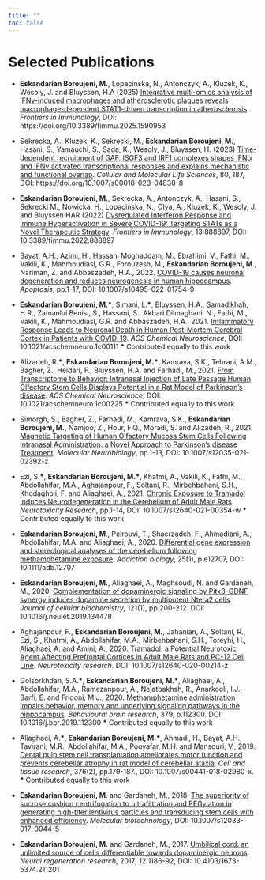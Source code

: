 ```yaml
---
title: ""
toc: false
---
```


# Selected Publications

-   **Eskandarian Boroujeni, M.**, Lopacinska, N., Antonczyk, A., Kluzek, K., Wesoly, J. and Bluyssen, H.A (2025) [Integrative multi-omics analysis of IFNγ-induced macrophages and atherosclerotic plaques reveals macrophage-dependent STAT1-driven transcription in atherosclerosis](https://www.frontiersin.org/journals/immunology/articles/10.3389/fimmu.2025.1590953/full). *Frontiers in Immunology*, DOI: https://doi.org/10.3389/fimmu.2025.1590953

-   Sekrecka, A., Kluzek, K., Sekrecki, M., **Eskandarian Boroujeni, M.**, Hasani, S., Yamauchi, S., Sada, K., Wesoly, J., Bluyssen, H. (2023) [Time-dependent recruitment of GAF, ISGF3 and IRF1 complexes shapes IFNα and IFNγ activated transcriptional responses and explains mechanistic and functional overlap](https://pubmed.ncbi.nlm.nih.gov/37347298/). *Cellular and Molecular Life Sciences*, 80, 187, DOI: https://doi.org/10.1007/s00018-023-04830-8

-   **Eskandarian Boroujeni, M.**, Sekrecka, A., Antonczyk, A., Hasani, S., Sekrecki M., Nowicka, H., Lopacinska, N., Olya, A., Kluzek, K., Wesoly, J. and Bluyssen HAR (2022) [Dysregulated Interferon Response and Immune Hyperactivation in Severe COVID-19: Targeting STATs as a Novel Therapeutic Strategy](https://www.ncbi.nlm.nih.gov/pmc/articles/PMC9156796/). *Frontiers in Immunology*, 13:888897, DOI: 10.3389/fimmu.2022.888897

-   Bayat, A.H., Azimi, H., Hassani Moghaddam, M., Ebrahimi, V., Fathi, M., Vakili, K., Mahmoudiasl, G.R., Forouzesh, M., **Eskandarian Boroujeni, M.**, Nariman, Z. and Abbaszadeh, H.A., 2022. [COVID-19 causes neuronal degeneration and reduces neurogenesis in human hippocampus](https://www.ncbi.nlm.nih.gov/pmc/articles/PMC9310365/). *Apoptosis*, pp.1-17, DOI: 10.1007/s10495-022-01754-9

-   **Eskandarian Boroujeni, M.\***, Simani, L.**\***, Bluyssen, H.A., Samadikhah, H.R., Zamanlui Benisi, S., Hassani, S., Akbari Dilmaghani, N., Fathi, M., Vakili, K., Mahmoudiasl, G.R. and Abbaszadeh, H.A., 2021. [Inflammatory Response Leads to Neuronal Death in Human Post-Mortem Cerebral Cortex in Patients with COVID-19](https://www.ncbi.nlm.nih.gov/pmc/articles/PMC8204755/). *ACS Chemical Neuroscience*, DOI: 10.1021/acschemneuro.1c00111 **\*** Contributed equally to this work

-   Alizadeh, R.**\***, **Eskandarian Boroujeni, M.\***, Kamrava, S.K., Tehrani, A.M., Bagher, Z., Heidari, F., Bluyssen, H.A. and Farhadi, M., 2021. [From Transcriptome to Behavior: Intranasal Injection of Late Passage Human Olfactory Stem Cells Displays Potential in a Rat Model of Parkinson's disease](https://pubs.acs.org/doi/10.1021/acschemneuro.1c00225). *ACS Chemical Neuroscience*, DOI: 10.1021/acschemneuro.1c00225 **\*** Contributed equally to this work

-   Simorgh, S., Bagher, Z., Farhadi, M., Kamrava, S.K., **Eskandarian Boroujeni, M.**, Namjoo, Z., Hour, F.Q., Moradi, S. and Alizadeh, R., 2021. [Magnetic Targeting of Human Olfactory Mucosa Stem Cells Following Intranasal Administration: a Novel Approach to Parkinson's disease Treatment](https://link.springer.com/article/10.1007/s12035-021-02392-z). *Molecular Neurobiology*, pp.1-13, DOI: 10.1007/s12035-021-02392-z

-   Ezi, S.**\***, **Eskandarian Boroujeni, M.\***, Khatmi, A., Vakili, K., Fathi, M., Abdollahifar, M.A., Aghajanpour, F., Soltani, R., Mirbehbahani, S.H., Khodagholi, F. and Aliaghaei, A., 2021. [Chronic Exposure to Tramadol Induces Neurodegeneration in the Cerebellum of Adult Male Rats](https://link.springer.com/article/10.1007/s12640-021-00354-w). *Neurotoxicity Research*, pp.1-14, DOI: 10.1007/s12640-021-00354-w **\*** Contributed equally to this work

-   **Eskandarian Boroujeni, M**., Peirouvi, T., Shaerzadeh, F., Ahmadiani, A., Abdollahifar, M.A. and Aliaghaei, A., 2020. [Differential gene expression and stereological analyses of the cerebellum following methamphetamine exposure](https://onlinelibrary.wiley.com/doi/10.1111/adb.12707). *Addiction biology*, 25(1), p.e12707, DOI: 10.1111/adb.12707

-   **Eskandarian Boroujeni, M.**, Aliaghaei, A., Maghsoudi, N. and Gardaneh, M., 2020. [Complementation of dopaminergic signaling by Pitx3--GDNF synergy induces dopamine secretion by multipotent Ntera2 cells](https://pubmed.ncbi.nlm.nih.gov/31310388/). *Journal of cellular biochemistry*, 121(1), pp.200-212. DOI: 10.1016/j.neulet.2019.134478

-   Aghajanpour, F., **Eskandarian Boroujeni, M.**, Jahanian, A., Soltani, R., Ezi, S., Khatmi, A., Abdollahifar, M.A., Mirbehbahani, S.H., Toreyhi, H., Aliaghaei, A. and Amini, A., 2020. [Tramadol: a Potential Neurotoxic Agent Affecting Prefrontal Cortices in Adult Male Rats and PC-12 Cell Line](https://link.springer.com/article/10.1007/s12640-020-00214-z). *Neurotoxicity research*. DOI: 10.1007/s12640-020-00214-z

-   Golsorkhdan, S.A.**\***, **Eskandarian Boroujeni, M.\***, Aliaghaei, A., Abdollahifar, M.A., Ramezanpour, A., Nejatbakhsh, R., Anarkooli, I.J., Barfi, E. and Fridoni, M.J., 2020. [Methamphetamine administration impairs behavior, memory and underlying signaling pathways in the hippocampus](https://linkinghub.elsevier.com/retrieve/pii/S0166-4328(19)31295-1). *Behavioural brain research*, 379, p.112300. DOI: 10.1016/j.bbr.2019.112300 **\*** Contributed equally to this work

-   Aliaghaei, A.**\***, **Eskandarian Boroujeni, M.\***, Ahmadi, H., Bayat, A.H., Tavirani, M.R., Abdollahifar, M.A., Pooyafar, M.H. and Mansouri, V., 2019. [Dental pulp stem cell transplantation ameliorates motor function and prevents cerebellar atrophy in rat model of cerebellar ataxia](https://link.springer.com/article/10.1007/s00441-018-02980-x). *Cell and tissue research*, 376(2), pp.179-187., DOI: 10.1007/s00441-018-02980-x. **\*** Contributed equally to this work

-   **Eskandarian Boroujeni, M**. and Gardaneh, M., 2018. [The superiority of sucrose cushion centrifugation to ultrafiltration and PEGylation in generating high-titer lentivirus particles and transducing stem cells with enhanced efficiency](https://pubmed.ncbi.nlm.nih.gov/29322302/). *Molecular biotechnology*, DOI: 10.1007/s12033-017-0044-5

-   **Eskandarian Boroujeni, M.** and Gardaneh, M., 2017. [Umbilical cord: an unlimited source of cells differentiable towards dopaminergic neurons](https://www.ncbi.nlm.nih.gov/pmc/articles/PMC5558501/). *Neural regeneration research*, 2017; 12:1186-92, DOI: 10.4103/1673-5374.211201
